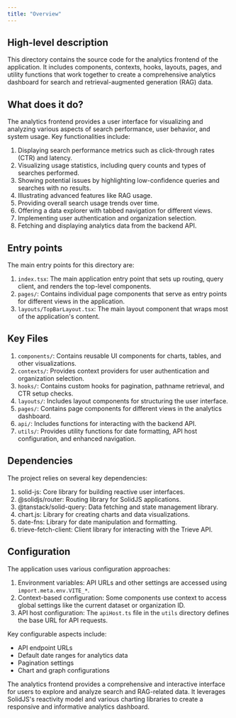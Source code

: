 ```yaml
---
title: "Overview"
---
```


## High-level description
This directory contains the source code for the analytics frontend of the application. It includes components, contexts, hooks, layouts, pages, and utility functions that work together to create a comprehensive analytics dashboard for search and retrieval-augmented generation (RAG) data.

## What does it do?
The analytics frontend provides a user interface for visualizing and analyzing various aspects of search performance, user behavior, and system usage. Key functionalities include:

1. Displaying search performance metrics such as click-through rates (CTR) and latency.
2. Visualizing usage statistics, including query counts and types of searches performed.
3. Showing potential issues by highlighting low-confidence queries and searches with no results.
4. Illustrating advanced features like RAG usage.
5. Providing overall search usage trends over time.
6. Offering a data explorer with tabbed navigation for different views.
7. Implementing user authentication and organization selection.
8. Fetching and displaying analytics data from the backend API.

## Entry points
The main entry points for this directory are:

1. `index.tsx`: The main application entry point that sets up routing, query client, and renders the top-level components.
2. `pages/`: Contains individual page components that serve as entry points for different views in the application.
3. `layouts/TopBarLayout.tsx`: The main layout component that wraps most of the application's content.

## Key Files
1. `components/`: Contains reusable UI components for charts, tables, and other visualizations.
2. `contexts/`: Provides context providers for user authentication and organization selection.
3. `hooks/`: Contains custom hooks for pagination, pathname retrieval, and CTR setup checks.
4. `layouts/`: Includes layout components for structuring the user interface.
5. `pages/`: Contains page components for different views in the analytics dashboard.
6. `api/`: Includes functions for interacting with the backend API.
7. `utils/`: Provides utility functions for date formatting, API host configuration, and enhanced navigation.

## Dependencies
The project relies on several key dependencies:

1. solid-js: Core library for building reactive user interfaces.
2. @solidjs/router: Routing library for SolidJS applications.
3. @tanstack/solid-query: Data fetching and state management library.
4. chart.js: Library for creating charts and data visualizations.
5. date-fns: Library for date manipulation and formatting.
6. trieve-fetch-client: Client library for interacting with the Trieve API.

## Configuration
The application uses various configuration approaches:

1. Environment variables: API URLs and other settings are accessed using `import.meta.env.VITE_*`.
2. Context-based configuration: Some components use context to access global settings like the current dataset or organization ID.
3. API host configuration: The `apiHost.ts` file in the `utils` directory defines the base URL for API requests.

Key configurable aspects include:
- API endpoint URLs
- Default date ranges for analytics data
- Pagination settings
- Chart and graph configurations

The analytics frontend provides a comprehensive and interactive interface for users to explore and analyze search and RAG-related data. It leverages SolidJS's reactivity model and various charting libraries to create a responsive and informative analytics dashboard.